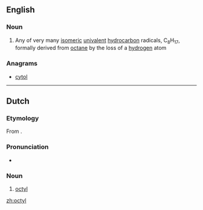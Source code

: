 ==English==

===Noun===
{{en-noun}}

# {{context|organic chemistry|lang=en}} Any of very many [[isomeric]] [[univalent]] [[hydrocarbon]] radicals, C<sub>8</sub>H<sub>17</sub>, formally derived from [[octane]] by the loss of a [[hydrogen]] atom

===Anagrams===
* [[cytol#English|cytol]]

----

==Dutch==

===Etymology===
From {{confix|oct|yl|lang=nl}}.

===Pronunciation===
* {{IPA|lang=nl|/ɔkˈtil/}}
{{hyphenation|oc|tyl|lang=nl}}

===Noun===
{{nl-noun|n|-|-}}

# {{context|organic chemistry|lang=nl}} [[#English|octyl]]

[[zh:octyl]]